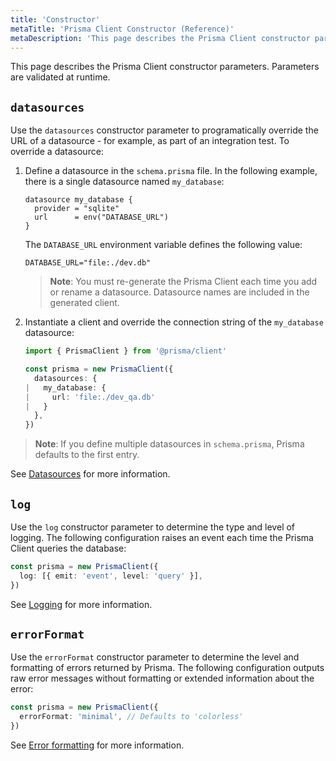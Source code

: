 ```yaml
---
title: 'Constructor'
metaTitle: 'Prisma Client Constructor (Reference)'
metaDescription: 'This page describes the Prisma Client constructor parameters.'
---
```


<TopBlock>

This page describes the Prisma Client constructor parameters. Parameters are validated at runtime. 

</TopBlock>

## `datasources`

Use the `datasources` constructor parameter to programatically override the URL of a datasource - for example, as part of an integration test. To override a datasource:

1. Define a datasource in the `schema.prisma` file. In the following example, there is a single datasource named `my_database`:

   ```prisma
   datasource my_database {
     provider = "sqlite"
     url      = env("DATABASE_URL")
   }
   ```

   The `DATABASE_URL` environment variable defines the following value:

   ```
   DATABASE_URL="file:./dev.db"
   ```

   > **Note**: You must re-generate the Prisma Client each time you add or rename a datasource. Datasource names are included in the generated client.

2. Instantiate a client and override the connection string of the `my_database` datasource:

   ```ts
   import { PrismaClient } from '@prisma/client'

   const prisma = new PrismaClient({
     datasources: {
   |   my_database: {
   |     url: 'file:./dev_qa.db'
   |   }
     },
   })
   ```

> **Note**: If you define multiple datasources in `schema.prisma`, Prisma defaults to the first entry.

See [Datasources](../prisma-schema/data-sources) for more information.

## `log`

Use the `log` constructor parameter to determine the type and level of logging. The following configuration raises an event each time the Prisma Client queries the database:

```ts
const prisma = new PrismaClient({
  log: [{ emit: 'event', level: 'query' }],
})
```

See [Logging](logging) for more information.

## `errorFormat`

Use the `errorFormat` constructor parameter to determine the level and formatting of errors returned by Prisma. The following configuration outputs raw error messages without formatting or extended information about the error:

```ts
const prisma = new PrismaClient({
  errorFormat: 'minimal', // Defaults to 'colorless'
})
```

See [Error formatting](error-formatting) for more information.
